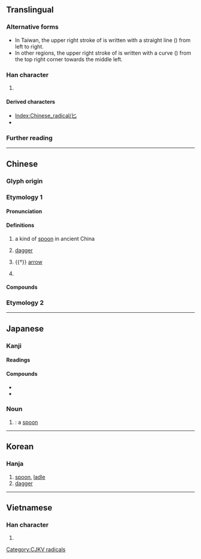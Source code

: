{{also|ヒ|ビ|ピ|七|𠤎}}
{{character info/new}}
==Translingual==
{{stroke order|type=animate}}

===Alternative forms===
* In Taiwan, the upper right stroke of {{lang|mul|sc=Hant|匕}} is written with a straight line ({{l|mul|一}}) from left to right.
* In other regions, the upper right stroke of {{lang|mul|sc=Hans|匕}} is written with a curve ({{l|mul|丿}}) from the top right corner towards the middle left.

===Han character===
{{Han char|rn=21|rad=匕|as=00|sn=2|four=22710|canj=UH|ids=⿺乚丿(GJKH),⿺乚一(T)}}

# {{mul-kangxi radical-def}}

====Derived characters====
* [[Index:Chinese_radical/匕]]
* {{l|mul|[[𡚧]], [[㠲]], [[𢖬]], [[𦘪]], [[朼]], [[𭭽]], [[𤆇]], [[牝]], [[䂗]], [[𥘇]], [[𥝓]], [[𭭾]], [[𫊤]], [[𧢶]], [[䚰]], [[𧺊]], [[䣥]], [[𨤽]], [[𮩲]], [[𩵏]], [[𪋼]], [[齔]]([[𮮾]]/[[龀]]), [[它]], [[皀]], [[壱]], [[匂]], [[尼]], [[旨]]}} <!-- Characters not found in [[Index:Chinese_radical/匕]] -->

===Further reading===
{{kangxi-ws|匕部/匕部}}
{{Han ref|kx=0152.180|dkj=02570|dj=0342.020|hdz=10261.150|uh=5315}}

----

==Chinese==
{{zh-forms}}
{{zh-wp}}

===Glyph origin===
{{Han etym}}

===Etymology 1===

====Pronunciation====
{{zh-pron
|m=bǐ
|c=bei2,bei6
|h=pfs=pí
|mn=pí
|mn-t=bi3
|w=
|mc=y
|oc=y
|cat=n
}}

====Definitions====
{{zh-hanzi}}

# {{lb|zh|historical}} a kind of [[spoon]] in ancient China
# {{lb|zh|literary}} [[dagger]]
# {{†}} [[arrow]]
# {{zh-hg}} {{zh-original|比|to [[compare]]; to [[contrast]]}}

====Compounds====
{{zh-der|匕首|匕鬯不驚|圖窮匕見|匕鬯|圖窮匕現|匕箸}}

===Etymology 2===
{{zh-see|牝|hv|[[female]] ([[bird]]s or [[beast]]s)}}

----

==Japanese==

===Kanji===
{{ja-kanji|grade=9|rs=匕00}}

====Readings====
{{ja-readings
|goon=ひ
|kanon=ひ
|kun=さじ-
}}

====Compounds====
* {{ja-r|匕首|あいくち}}
* {{ja-r|匕%首|ひ%しゅ}}

===Noun===
{{ja-noun|さじ}}

# {{alternative form of|ja|匙}}: a [[spoon]]

----

==Korean==

===Hanja===
{{ko-hanja|비수|비}}

# [[spoon]], [[ladle]]
# [[dagger]]

----

==Vietnamese==

===Han character===
{{vi-hantu|[[chuỷ]]|rs=匕00}}

# {{rfdef|vi|sort=匕00}}

[[Category:CJKV radicals]]